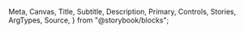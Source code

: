   Meta,
  Canvas,
  Title,
  Subtitle,
  Description,
  Primary,
  Controls,
  Stories,
  ArgTypes,
  Source,
} from "@storybook/blocks";


<Meta of={HeroMinimalStories} />

<Title />
<Subtitle />
<Description />
<Primary />
<Controls />

### Implementation Note

The Hero Minimal component is flexible and can be displayed with or without an image. The content width automatically adjusts depending on whether an image is present.

### Field Specifications

<table>
  <tr>
    <td>Field</td>
    <td>Requirement</td>
    <td>Description</td>
    <td>Note</td>
  </tr>
  <tr>
    <td>Image</td>
    <td>Optional</td>
    <td>Content image</td>
    <td>16:9 aspect ratio</td>
  </tr>
  <tr>
    <td>Eyebrow</td>
    <td>Optional</td>
    <td>Category or short description</td>
    <td>30 characters max</td>
  </tr>
  <tr>
    <td>Title</td>
    <td>Required</td>
    <td>Card title</td>
    <td>100 characters max</td>
  </tr>
  <tr>
    <td>Description</td>
    <td>Optional</td>
    <td>Body text providing additional details</td>
    <td>400 characters max</td>
  </tr>
</table>

### Nested Components

- n/a

### Twig Template

```twig
<div class="hero--minimal c-bg-primary c-content-primary">
  {% if image %}
  <div class="hero--image">
    <img alt="{{ image.alt }}" src="{{ image.url }}">
  </div>
  {% endif %}
  <div class="hero--container s-box-page-default-h s-box-page-default-v s-center">
    <div class="hero--content s-box-large-h {% if not image %}text-only{% endif %}">
     {% if eyebrow %}
        <p class="hero--eyebrow c-content-secondary t-eyebrow s-stack-small">
          {{ eyebrow }}
        </p>
      {% endif %}
      <h1 class="hero--headline t-display s-stack-default">
        {{ title }}
      </h1>
      {% if description %}
        <p class="hero--description c-content-secondary t-body-medium">
          {{ description }}
        </p>
      {% endif %}
    </div>
  </div>
</div>
```
